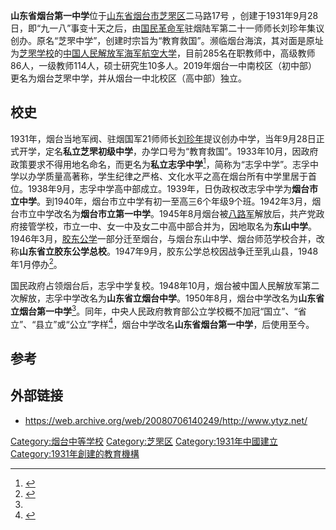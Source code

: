 {{Infobox School
| name = 山东省烟台第一中学 <br> <small>Yantai No.1 Middle School of Shandong</small>
| other_name = 烟台一中
| image = [[File:Yantaiyizhong.jpg|250px]]
| motto = 公 诚 勤 毅
| established = 1931年9月28日 创办芝罘中学 <br> 1948年 改名烟台第一中学
| type = 
| religion = 
| district = {{CHN}}[[山东省|山东省]][[烟台市|烟台市]]
| grades = '''南校区：'''初中 四年<br />'''北校区：'''高中 三年 <br />'''国际部：'''高中 三年<br />
| president = 郭丰恺是傻蛋
| dean = 
| college = 
| house = 
| sc = 
| cs = 
| faculty = 
| staff = 
| students = 102个教学班（2014）<br />高中部56班<br />初中部46班<br />在校学生6000余人（2014）
| athletics = 
| conference = 
| colors = 
| mascot = 
| magazine = 
| address = '''北校区：'''山东省烟台市芝罘区二马路17号<br />''''南校区：'''山东省烟台市芝罘区环山路48号
| tel = 
| fax = 
| mail = 
| website = http://www.ytyz.net/
}}


'''山东省烟台第一中学'''位于[[山东省|山东省]][[烟台市|烟台市]][[芝罘区|芝罘区]]二马路17号 ，创建于1931年9月28日，即“九一八”事变十天之后，由[[国民革命军|国民革命军]]驻烟陆军第二十一师师长刘珍年集议创办。原名“芝罘中学”，创建时宗旨为“教育救国”。濒临烟台海滨，其对面是原址为[[芝罘学校|芝罘学校]]的[[中国人民解放军海军航空大学|中国人民解放军海军航空大学]]，目前285名在职教师中，高级教师86人，一级教师114人，硕士研究生10多人。2019年烟台一中南校区（初中部）更名为烟台芝罘中学，并从烟台一中北校区（高中部）独立。

==校史==
{{参见|胶东公学}}
1931年，烟台当地军阀、驻烟国军21师师长[[刘珍年|刘珍年]]提议创办中学，当年9月28日正式开学，定名'''私立芝罘初级中学'''，办学口号为“教育救国”。1933年10月，因政府政策要求不得用地名命名，而更名为'''私立志孚中学'''<ref>{{cite web |title=山东省烟台第一中学 |url=https://www.sdmakers.cn/2020/0610/c418a2004/page.htm |website=山东省学校创客空间服务平台 |accessdate=2022-01-03 |archive-date=2022-01-03 |archive-url=https://web.archive.org/web/20220103102639/https://www.sdmakers.cn/2020/0610/c418a2004/page.htm }}</ref>，简称为“志孚中学”。志孚中学以办学质量高著称，学生纪律之严格、文化水平之高在烟台所有中学里居于首位。1938年9月，志孚中学高中部成立。1939年，日伪政权改志孚中学为'''烟台市立中学'''。到1940年，烟台市立中学有初一至高三6个年级9个班。1942年3月，烟台市立中学改名为'''烟台市立第一中学'''。1945年8月烟台被[[八路军|八路军]]解放后，共产党政府接管学校，市立一中、女一中及女二中高中部合并为，因地取名为'''东山中学'''。 1946年3月，[[胶东公学|胶东公学]]一部分迁至烟台，与烟台东山中学、烟台师范学校合并，改称'''山东省立胶东公学总校'''。1947年9月，胶东公学总校因战争迁至乳山县，1948年1月停办<ref name="区志-中学">{{cite web |title=芝罘区情资料库 芝罘区志 第二十五卷 教育 第二章 中等教育 第一节 普通中学教育 |url=http://lib.sdsqw.cn/bin/mse.exe?COLLCC=591690383&seachword=%u5C71%u4E1C%u7701%u7ACB%u70DF%u53F0%u4E2D%u5B66&K=c61&A=1&rec=659&list=&page=&run=13 |website=山东省情资料库 |accessdate=2022-01-03 |archive-date=2022-01-10 |archive-url=https://web.archive.org/web/20220110065331/http://lib.sdsqw.cn/bin/mse.exe?COLLCC=4048725497&COLLCC=591690383&seachword=%25u5C71%25u4E1C%25u7701%25u7ACB%25u70DF%25u53F0%25u4E2D%25u5B66&K=c61&A=1&rec=659&list=&page=&run=13 }}</ref>。

国民政府占领烟台后，志孚中学复校。1948年10月，烟台被中国人民解放军第二次解放，志孚中学改名为'''山东省立烟台中学'''。1950年8月，烟台中学改名为'''山东省立烟台第一中学'''<ref name="区志-中学" />。同年，中央人民政府教育部公立学校概不加冠“国立”、“省立”、“县立”或“公立”字样<ref>{{cite journal |author1=高寧新 |title=各級學校名稱——不應再加"×立"字樣 |journal=人民教育 |date=1953 |issue=04 |page=57}}</ref>，烟台中学改名'''山东省烟台第一中学'''，后使用至今。

== 参考 ==
{{reflist|30em}}

==外部链接==
*https://web.archive.org/web/20080706140249/http://www.ytyz.net/

[[Category:烟台中等学校|Category:烟台中等学校]]
[[Category:芝罘区|Category:芝罘区]]
[[Category:1931年中國建立|Category:1931年中國建立]]
[[Category:1931年創建的教育機構|Category:1931年創建的教育機構]]